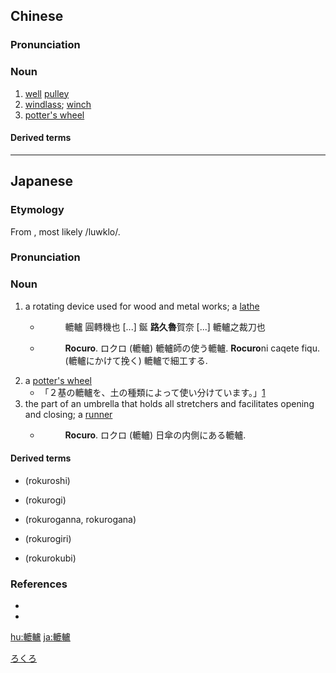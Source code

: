 {{also|辘轳}}
==Chinese==
{{zh-forms|s=辘轳|alt=鹿盧,樚櫨}}

===Pronunciation===
{{zh-pron
|m=lùlú,tl=y
|c=luk1 lou4
|mc=y
|cat=n
}}

===Noun===
{{zh-noun}}

# [[well]] [[pulley]]
# [[windlass]]; [[winch]]
# [[potter's wheel]]

====Derived terms====
{{zh-der|轆轤韻|轆轤格|轆轤體|轆轤劍|轆轤首}}

----

==Japanese==

===Etymology===
{{ja-kanjitab|ろく|ろ|yomi=o}}
From {{etyl|zh|ja|sort=ろくろ}}, most likely /luwklo/.

===Pronunciation===
{{ja-pron|ろくろ|acc=h|acc2=o|acc3=a|acc_ref=DJR,NHK,SMK5|acc2_ref=DJR,NHK,SMK5|acc3_ref=DJR,NHK,SMK5|y=ko}}

===Noun===
{{ja-noun|ろくろ}}

# a rotating device used for wood and metal works; a [[lathe]]
#* {{RQ:Wamyō Ruijushō|5|79}}
#*: 轆轤 圓轉機也 [...] 鋋 '''路久魯'''賀奈 [...] 轆轤之裁刀也
#* {{RQ:Nippo Jisho|539}}
#*: '''Rocuro'''. ロクロ (轆轤) 轆轤師の使う轆轤. '''Rocuro'''ni caqete fiqu. (轆轤にかけて挽く) 轆轤で細工する.
# a [[potter's wheel]]
#* 「２基の轆轤を、土の種類によって使い分けています。」[http://www.ccn2.aitai.ne.jp/~nagatobo/newpage40-2.html]
# the part of an umbrella that holds all stretchers and facilitates opening and closing; a [[runner]]
#* {{RQ:Nippo Jisho|539}}
#*: '''Rocuro'''. ロクロ (轆轤) 日傘の内側にある轆轤.

====Derived terms====
{{der-top}}
* {{l|ja|轆轤師}} (rokuroshi)
* {{l|ja|轆轤木}} (rokurogi)
* {{l|ja|轆轤鉋}} (rokuroganna, rokurogana)
{{der-mid}}
* {{l|ja|轆轤錐}} (rokurogiri)
* {{l|ja|轆轤首}} (rokurokubi)
{{der-bottom}}

===References===
<references/>
* {{R:Nippo Jisho}}
* {{R:Wamyō Ruijushō}}

[[Category:ja:Ceramics|ろくろ]]

[[hu:轆轤]]
[[ja:轆轤]]